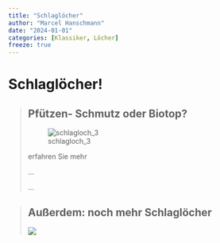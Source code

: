 ```yaml
---
title: "Schlaglöcher"
author: "Marcel Hanschmann"
date: "2024-01-01"
categories: [Klassiker, Löcher]
freeze: true
---
```


# Schlaglöcher!

> ## Pfützen- Schmutz oder Biotop?
>
> ![schlagloch_3](Schlagloch3.06.jpg "schlagloch_1"){#schlagloch_1 fig-alt="Loch im Asphalt mit Pfütze" fig-align="left"}
>
> erfahren Sie mehr
>
> ...
>
> ...

> ## Außerdem: noch mehr Schlaglöcher
>
> ![](Straßenschaden.jpg)
